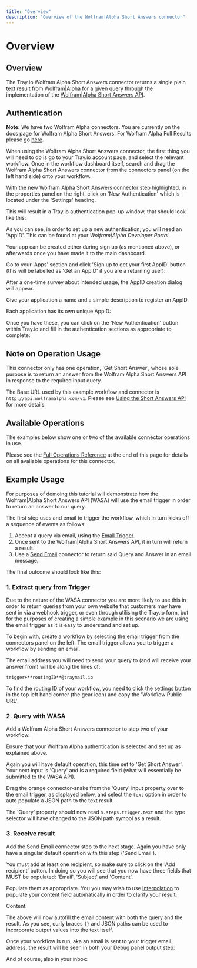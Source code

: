 ```yaml
---
title: "Overview"
description: "Overview of the Wolfram|Alpha Short Answers connector"
---
```


# Overview

## Overview

The Tray.io Wolfram Alpha Short Answers connector returns a single plain text result from Wolfram|Alpha for a given query through the implementation of the [Wolfram|Alpha Short Answers API](https://products.wolframalpha.com/short-answers-api/documentation/).

## Authentication

**Note:** We have two Wolfram Alpha connectors. You are currently on the docs page for Wolfram Alpha Short Answers. For Wolfram Alpha Full Results please go [here](/connectors/service/wolfram-alpha-full-results/).

When using the Wolfram Alpha Short Answers connector, the first thing you will need to do is go to your Tray.io account page, and select the relevant workflow. Once in the workflow dashboard itself, search and drag the Wolfram Alpha Short Answers connector from the connectors panel (on the left hand side) onto your workflow.

With the new Wolfram Alpha Short Answers connector step highlighted, in the properties panel on the right, click on 'New Authentication' which is located under the 'Settings' heading.

This will result in a Tray.io authentication pop-up window, that should look like this:

As you can see, in order to set up a new authentication, you will need an 'AppID'. This can be found at your *Wolfram|Alpha Developer Portal*.

> 

> 

Your app can be created either during sign up (as mentioned above), or afterwards once you have made it to the main dashboard.

Go to your 'Apps' section and click 'Sign up to get your first AppID' button (this will be labelled as 'Get an AppID' if you are a returning user):

After a one-time survey about intended usage, the AppID creation dialog will appear.

Give your application a name and a simple description to register an AppID.

Each application has its own unique AppID:

Once you have these, you can click on the 'New Authentication' button within Tray.io and fill in the authentication sections as appropriate to complete:

## Note on Operation Usage

This connector only has one operation, 'Get Short Answer', whose sole purpose is to return an answer from the Wolfram Alpha Short Answers API in response to the required input query.

The Base URL used by this example workflow and connector is `http://api.wolframalpha.com/v1`. Please see [Using the Short Answers API](https://products.wolframalpha.com/short-answers-api/documentation/) for more details.

## Available Operations

The examples below show one or two of the available connector operations in use.

Please see the [Full Operations Reference](#operationsFull) at the end of this page for details on all available operations for this connector.

## Example Usage

For purposes of demoing this tutorial will demonstrate how the Wolfram|Alpha Short Answers API (WASA) will use the email trigger in order to return an answer to our query.

The first step uses and email to trigger the workflow, which in turn kicks off a sequence of events as follows:

1. Accept a query via email, using the [Email Trigger](/connectors/triggers/email-trigger/).
2. Once sent to the Wolfram|Alpha Short Answers API, it in turn will return a result.
3. Use a [Send Email](/connectors/core/send-email/) connector to return said Query and Answer in an email message.

The final outcome should look like this:

### 1. Extract query from Trigger

Due to the nature of the WASA connector you are more likely to use this in order to return queries from your own website that customers may have sent in via a webhook trigger, or even through utilising the Tray.io form, but for the purposes of creating a simple example in this scenario we are using the email trigger as it is easy to understand and set up.

To begin with, create a workflow by selecting the email trigger from the connectors panel on the left. The email trigger allows you to trigger a workflow by sending an email.

The email address you will need to send your query to (and will receive your answer from) will be along the lines of:

`trigger+**routingID**@traymail.io`

To find the routing ID of your workflow, you need to click the settings button in the top left hand corner (the gear icon) and copy the 'Workflow Public URL'

> 

### 2. Query with WASA

Add a Wolfram Alpha Short Answers connector to step two of your workflow.

Ensure that your Wolfram Alpha authentication is selected and set up as explained above.

Again you will have default operation, this time set to 'Get Short Answer'. Your next input is 'Query' and is a required field (what will essentially be submitted to the WASA API).

Drag the orange connector-snake from the 'Query' input property over to the email trigger, as displayed below, and select the `text` option in order to auto populate a JSON path to the text result.

The 'Query' property should now read `$.steps.trigger.text` and the type selector will have changed to the JSON path symbol as a result.

### 3. Receive result

Add the Send Email connector step to the next stage. Again you have only have a singular default operation with this step ('Send Email').

You must add at least one recipient, so make sure to click on the 'Add recipient' button. In doing so you will see that you now have three fields that MUST be populated: 'Email', 'Subject' and 'Content'.

Populate them as appropriate. You you may wish to use [Interpolation](https://tray.io/documentation/platform/standard-best-practices/managing-data/manipulating-data-part-2/) to populate your content field automatically in order to clarify your result:

Content:

The above will now autofill the email content with both the query and the result. As you see, curly braces `{}` and JSON paths can be used to incorporate output values into the text itself.

Once your workflow is run, aka an email is sent to your trigger email address, the result will be seen in both your Debug panel output step:

And of course, also in your inbox:
